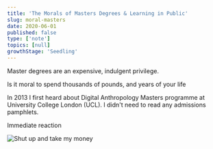 ```yaml
---
title: 'The Morals of Masters Degrees & Learning in Public'
slug: moral-masters
date: 2020-06-01
published: false
type: ['note']
topics: [null]
growthStage: 'Seedling'
---
```


Master degrees are an expensive, indulgent privilege. 

Is it moral to spend thousands of pounds, and years of your life 

In 2013 I first heard about Digital Anthropology Masters programme at University College London (UCL). I didn't need to read any admissions pamphlets. 

Immediate reaction

![Shut up and take my money](https://wompampsupport.azureedge.net/fetchimage?siteId=7575&v=2&jpgQuality=100&width=700&url=https%3A%2F%2Fi.kym-cdn.com%2Fentries%2Ficons%2Ffacebook%2F000%2F005%2F574%2Ftakemymoney.jpg)
